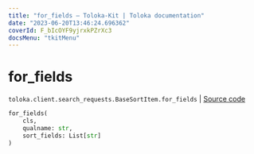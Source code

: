 ```yaml
---
title: "for_fields — Toloka-Kit | Toloka documentation"
date: "2023-06-20T13:46:24.696362"
coverId: F_bIcOYF9yjrxkPZrXc3
docsMenu: "tkitMenu"
---
```


# for_fields

`toloka.client.search_requests.BaseSortItem.for_fields` | [Source code](https://github.com/Toloka/toloka-kit/blob/v1.2.0/src/client/search_requests.py#L99)

```python
for_fields(
    cls,
    qualname: str,
    sort_fields: List[str]
)
```
